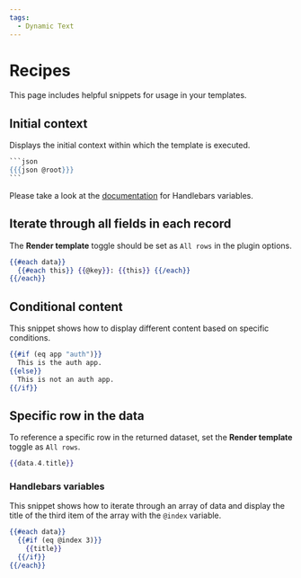 ```yaml
---
tags:
  - Dynamic Text
---
```


# Recipes

This page includes helpful snippets for usage in your templates.

## Initial context

Displays the initial context within which the template is executed.

````handlebars
```json
{{{json @root}}}
```
````

Please take a look at the [documentation](https://handlebarsjs.com/api-reference/data-variables.html#root) for Handlebars variables.

## Iterate through all fields in each record

The **Render template** toggle should be set as `All rows` in the plugin options.

```handlebars
{{#each data}}
  {{#each this}} {{@key}}: {{this}} {{/each}}
{{/each}}
```

## Conditional content

This snippet shows how to display different content based on specific conditions.

```handlebars
{{#if (eq app "auth")}}
  This is the auth app.
{{else}}
  This is not an auth app.
{{/if}}
```

## Specific row in the data

To reference a specific row in the returned dataset, set the **Render template** toggle as `All rows`.

```handlebars
{{data.4.title}}
```

### Handlebars variables

This snippet shows how to iterate through an array of data and display the title of the third item of the array with the `@index` variable.

```handlebars
{{#each data}}
  {{#if (eq @index 3)}}
    {{title}}
  {{/if}}
{{/each}}
```
